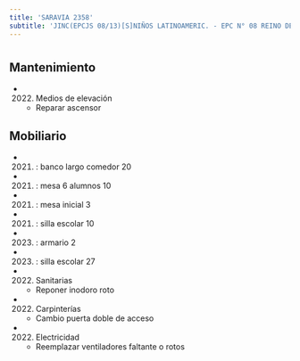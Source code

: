 ```yaml
---
title: 'SARAVIA 2358'
subtitle: 'JINC(EPCJS 08/13)[S]NIÑOS LATINOAMERIC. - EPC N° 08 REINO DE THAILANDIA - CENOF CENTRO HOMERO'
---
```


#


## Mantenimiento

*  (2022) Medios de elevación 
    + Reparar ascensor


## Mobiliario

*  (2021) : banco largo comedor 20 

*  (2021) : mesa 6 alumnos 10 

*  (2021) : mesa inicial 3 

*  (2021) : silla escolar 10 

*  (2023) : armario 2 

*  (2023) : silla escolar 27 




*  (2022) Sanitarias 
    + Reponer inodoro roto

*  (2022) Carpinterías 
    + Cambio puerta doble de acceso

*  (2022) Electricidad 
    + Reemplazar ventiladores faltante o rotos



